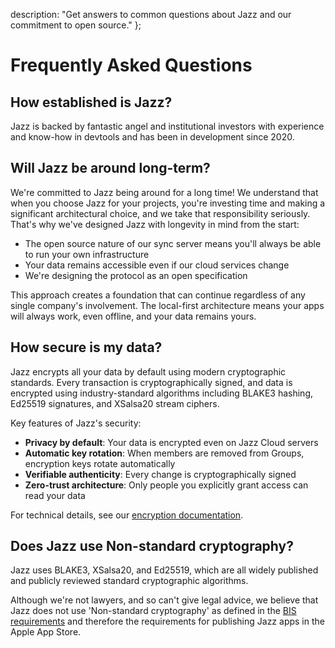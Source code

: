   description: "Get answers to common questions about Jazz and our commitment to open source."
};

# Frequently Asked Questions

## How established is Jazz?

Jazz is backed by fantastic angel and institutional investors with experience and know-how in devtools and has been in development since 2020.

## Will Jazz be around long-term?

We're committed to Jazz being around for a long time! We understand that when you choose Jazz for your projects, you're investing time and making a significant architectural choice, and we take that responsibility seriously.
That's why we've designed Jazz with longevity in mind from the start:

- The open source nature of our sync server means you'll always be able to run your own infrastructure
- Your data remains accessible even if our cloud services change
- We're designing the protocol as an open specification

This approach creates a foundation that can continue regardless of any single company's involvement. The local-first architecture means your apps will always work, even offline, and your data remains yours.

## How secure is my data?

Jazz encrypts all your data by default using modern cryptographic standards. Every transaction is cryptographically signed, and data is encrypted using industry-standard algorithms including BLAKE3 hashing, Ed25519 signatures, and XSalsa20 stream ciphers.

Key features of Jazz's security:

- **Privacy by default**: Your data is encrypted even on Jazz Cloud servers
- **Automatic key rotation**: When members are removed from Groups, encryption keys rotate automatically
- **Verifiable authenticity**: Every change is cryptographically signed
- **Zero-trust architecture**: Only people you explicitly grant access can read your data

For technical details, see our [encryption documentation](/docs/reference/encryption).

## Does Jazz use Non-standard cryptography?

Jazz uses BLAKE3, XSalsa20, and Ed25519, which are all widely published and publicly reviewed standard cryptographic algorithms.

Although we're not lawyers, and so can't give legal advice, we believe that Jazz does not use 'Non-standard cryptography' as defined in the [BIS requirements](https://www.ecfr.gov/current/title-15/subtitle-B/chapter-VII/subchapter-C/part-772#p-772.1(Non-standard%20cryptography)) and therefore the requirements for publishing Jazz apps in the Apple App Store.
